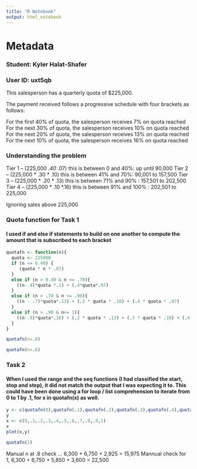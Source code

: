 ```yaml
---
title: "R Notebook"
output: html_notebook
---
```

# Metadata
### Student: Kyler Halat-Shafer
### User ID: uxt5qb

This salesperson has a quarterly quota of $225,000.

The payment received follows a progressive schedule with four brackets as follows:

For the first 40% of quota, the salesperson receives 7% on quota reached
For the next 30% of quota, the salesperson receives 10% on quota reached
For the next 20% of quota, the salesperson receives 13% on quota reached
For the next 10% of quota, the salesperson receives 16% on quota reached

### Understanding the problem 

Tier 1 -- (225,000 *.40 *.07) this is between 0 and 40%: up until 90,000
Tier 2 -- (225,000 * .30 * .10) this is between 41% and 70%:  90,001 to 157,500
Tier 3 -- (225,000 * .20 * .13) this is between 71% and 90% : 157,501 to 202,500
Tier 4 -- (225,000 * .10 *.16) this is between 91% and 100% : 202,501 to 225,000

Ignoring sales above 225,000

### Quota function for Task 1
#### I used if and else if statements to build on one another to compute the amount that is subscribed to each bracket

```r
quotafn <- function(n){
  quota <- 225000
  if (n <= 0.40) {
     (quota * n * .07)
  }
  else if (n > 0.40 & n <= .70){
    ((n-.4)*quota *.1) + (.4*quota*.07)
  }
  else if (n > .70 & n <= .90){
    ((n - .7)*quota*.13) + (.3 * quota * .10) + (.4 * quota * .07)
  }
  else if (n > .90 & n<= 1){
    ((n-.9)*quota*.16) + (.2 * quota * .13) + (.3 * quota * .10) + (.4 * quota * .07)
  }
}
```
```r
quotafn(n=.8)
```
```r
quotafn(n=.6)
```

### Task 2
#### When I used the range and the seq functions (I had classified the start, stop and step), it did not match the output that I was expecting it to. This could have been done using a for loop / list comprehension to iterate from 0 to 1 by .1, for x in quotafn(x) as well. 

```r
y <- c(quotafn(0),quotafn(.1),quotafn(.2),quotafn(.3),quotafn(.4),quotafn(.5),quotafn(.6),quotafn(.7),quotafn(.8),quotafn(.9),quotafn(1))
y
x <- c(0,.1,.2,.3,.4,.5,.6,.7,.8,.9,1)
x
plot(x,y)
```
```r
quotafn(1)
```

Manual n at .8 check ... 6,300 + 6,750 + 2,925 = 15,975
Mannual check for 1, 6,300 + 6,750 + 5,850 + 3,600 = 22,500